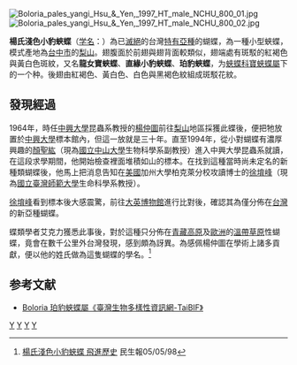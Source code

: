 {{noteTA
| 1=zh-cn:蛺蝶科; zh-hk:蛺蝶科; zh-tw:蛺蝶科; zh-sg:蛺蝶科;
| 2=zh-cn:珀豹蛺蝶屬; zh-hk:珀豹蛺蝶屬; zh-tw:珀豹蛺蝶屬; zh-sg:珀豹蛺蝶屬;
| 3=zh-cn:楊氏淺色小豹蛺蝶; zh-hk:楊氏淺色小豹蛺蝶; zh-tw:楊氏淺色小豹蛺蝶; zh-sg:楊氏淺色小豹蛺蝶;
}}
{{Subspeciesbox
| genus = Boloria
| species = pales
| subspecies = yangi
| authority =  [[徐堉峰|Hsu]] & [[顏聖紘|Yen]], 1997
| extinct = yes
}}
[[File:Boloria_pales_yangi_Hsu_&_Yen,_1997_HT_male_NCHU_800_01.jpg|thumb]]
[[File:Boloria_pales_yangi_Hsu_&_Yen,_1997_HT_male_NCHU_800_02.jpg|thumb]]

'''楊氏淺色小豹蛺蝶'''（[[学名|学名]]：{{lang|la|''Boloria pales yangi''}}）為已[[滅絕|滅絕]]的台灣[[臺灣特有種|特有亞種]]的蝴蝶，為一種小型蛺蝶，模式產地為[[台中市|台中市]]的[[梨山|梨山]]。翅腹面於前翅與翅背面較類似，翅端處有斑駁的紅褐色與黃白色斑紋，又名'''龍女寶蛺蝶'''、'''直緣小豹蛺蝶'''、'''珀豹蛺蝶'''，为[[蛺蝶科|蛺蝶科]][[寶蛺蝶屬|寶蛺蝶屬]]下的一个种。後翅由紅褐色、黃白色、白色與黑褐色紋組成斑駁花紋。

==發現經過==
1964年，時任[[中興大學|中興大學]]昆蟲系教授的[[楊仲圖|楊仲圖]]前往[[梨山|梨山]]地區採獲此蝶後，便把牠放置於[[中興大學|中興大學]]標本館內，但這一放就是三十年。直至1994年，從小對蝴蝶有濃厚興趣的[[顏聖紘|顏聖紘]]（現為[[國立中山大學|國立中山大學]]生物科學系副教授）進入中興大學昆蟲系就讀，在這段求學期間，他開始檢查裡面堆積如山的標本。在找到這種當時尚未定名的新種類蝴蝶後，他馬上把消息告知在[[美國|美國]]加州大學柏克萊分校攻讀博士的[[徐堉峰|徐堉峰]]（現為[[國立臺灣師範大學|國立臺灣師範大學]]生命科學系教授）。

[[徐堉峰|徐堉峰]]看到標本後大感震驚，前往[[大英博物館|大英博物館]]進行比對後，確認其為僅分佈在[[台灣|台灣]]的新亞種蝴蝶。

蝶類學者艾克力獲悉此事後，對於這種只分佈在[[青藏高原|青藏高原]]及[[歐洲|歐洲]]的[[溫帶草原|溫帶草原]]性蝴蝶，竟會在數千公里外台灣發現，感到頗為訝異。為感佩楊仲圖在學術上諸多貢獻，便以他的姓氏做為這隻蝴蝶的學名。<ref>[http://bbs3.nsysu.edu.tw/txtVersion/treasure/nature-ecology/M.890035888.A/M.904532032.A/M.937407385.A/M.937407774.H.html 楊氏淺色小豹蛺蝶 飛進歷史] {{Wayback|url=http://bbs3.nsysu.edu.tw/txtVersion/treasure/nature-ecology/M.890035888.A/M.904532032.A/M.937407385.A/M.937407774.H.html |date=20170224055523 }}民生報05/05/98</ref>

== 参考文献 ==
{{Reflist}}
* [http://taibif.tw/zh/catalogue_of_life/page/f8d8-54bf-7016-0a37-0baa-7a94-339f-c09f Boloria  珀豹蛺蝶屬《臺灣生物多樣性資訊網-TaiBIF》]

{{taxonbar}}
[[Category:_1997年描述的昆虫|Y]]
[[Category:台灣昆蟲|Y]]
[[Category:台灣特有種|Y]]
[[Category:台灣滅絕動物|Y]]